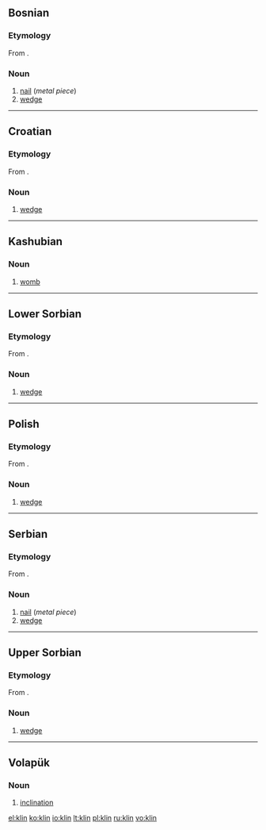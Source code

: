 ==Bosnian==

===Etymology===
From {{proto|Slavic|klinъ|lang=bs}}.

===Noun===
{{bs-noun|g=m|klinovi}}

# [[nail]] (''metal piece'')
# [[wedge]]

----

==Croatian==

===Etymology===
From {{proto|Slavic|klinъ|lang=hr}}.

===Noun===
{{infl|hr|noun|g=m}}

# [[wedge]]

----

==Kashubian==

===Noun===
{{infl|csb|noun|g=m}}

# [[womb]]

----

==Lower Sorbian==

===Etymology===
From {{proto|Slavic|klinъ|lang=dsb}}.

===Noun===
{{infl|dsb|noun|g=m}}

# [[wedge]]

----

==Polish==

===Etymology===
From {{proto|Slavic|klinъ|lang=pl}}.

===Noun===
{{infl|pl|noun|g=m}}

# [[wedge]]

----

==Serbian==

===Etymology===
From {{proto|Slavic|klinъ|lang=sr}}.

===Noun===
{{sr-noun|g=m|pl=klinovi|cyr=клин}}

# [[nail]] (''metal piece'')
# [[wedge]]

----

==Upper Sorbian==

===Etymology===
From {{proto|Slavic|klinъ|lang=hsb}}.

===Noun===
{{infl|hsb|noun|g=m}}

# [[wedge]]

----

==Volapük==

===Noun===
{{infl|vo|noun}}

# [[inclination]]

[[el:klin]]
[[ko:klin]]
[[io:klin]]
[[lt:klin]]
[[pl:klin]]
[[ru:klin]]
[[vo:klin]]
